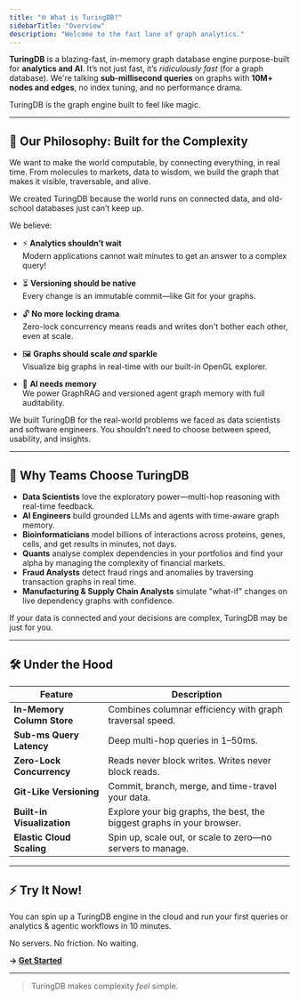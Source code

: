 ```yaml
---
title: "🌐 What is TuringDB?"
sidebarTitle: "Overview"
description: "Welcome to the fast lane of graph analytics."
---
```

**TuringDB** is a blazing-fast, in-memory graph database engine purpose-built for **analytics and AI**. It’s not just fast, it’s *ridiculously fast* (for a graph database). We're talking **sub-millisecond queries** on graphs with **10M+ nodes and edges**, no index tuning, and no performance drama.

TuringDB is the graph engine built to feel like magic.

---

## 🚀 Our Philosophy: Built for the Complexity
We want to make the world computable, by connecting everything, in real time. 
From molecules to markets, data to wisdom, we build the graph that makes it visible, traversable, and alive.

We created TuringDB because the world runs on connected data, and old-school databases just can’t keep up.

We believe:

- ⚡ **Analytics shouldn’t wait**  
  Modern applications cannot wait minutes to get an answer to a complex query!

- ⏳ **Versioning should be native**  
  Every change is an immutable commit—like Git for your graphs.

- 🔓 **No more locking drama**  
  Zero-lock concurrency means reads and writes don't bother each other, even at scale.

- 🖼️ **Graphs should scale *and* sparkle**  
  Visualize big graphs in real-time with our built-in OpenGL explorer.

- 🧠 **AI needs memory**  
  We power GraphRAG and versioned agent graph memory with full auditability.

We built TuringDB for the real-world problems we faced as data scientists and software engineers. You shouldn’t need to choose between speed, usability, and insights.

---

## 🧠 Why Teams Choose TuringDB

- **Data Scientists** love the exploratory power—multi-hop reasoning with real-time feedback.
- **AI Engineers** build grounded LLMs and agents with time-aware graph memory.
- **Bioinformaticians** model billions of interactions across proteins, genes, cells, and get results in minutes, not days.
- **Quants** analyse complex dependencies in your portfolios and find your alpha by managing the complexity of financial markets.
- **Fraud Analysts** detect fraud rings and anomalies by traversing transaction graphs in real time.
- **Manufacturing & Supply Chain Analysts** simulate "what-if" changes on live dependency graphs with confidence.

If your data is connected and your decisions are complex, TuringDB may be just for you.

---

## 🛠️ Under the Hood

| Feature                        | Description |
|-------------------------------|-------------|
| **In-Memory Column Store**    | Combines columnar efficiency with graph traversal speed. |
| **Sub-ms Query Latency**      | Deep multi-hop queries in 1–50ms. |
| **Zero-Lock Concurrency**     | Reads never block writes. Writes never block reads. |
| **Git-Like Versioning**       | Commit, branch, merge, and time-travel your data. |
| **Built-in Visualization**    | Explore your big graphs, the best, the biggest graphs in your browser. |
| **Elastic Cloud Scaling**     | Spin up, scale out, or scale to zero—no servers to manage. |

---

## ⚡ Try It Now!

You can spin up a TuringDB engine in the cloud and run your first queries or analytics & agentic workflows in 10 minutes.

No servers. No friction. No waiting.

**→ [Get Started](https://turingdb.mintlify.app/quickstart)**

---

> TuringDB makes complexity *feel* simple.

```
````